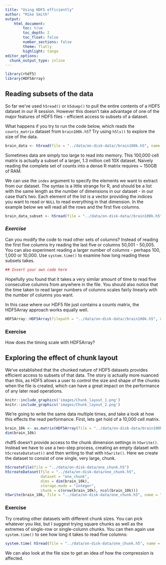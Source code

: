 ```yaml
---
title: "Using HDF5 efficiently"
author: "Mike Smith"
output: 
    html_document:
        toc: true
        toc_depth: 2
        toc_float: false
        number_sections: false
        theme: flatly
        highlight: tango
editor_options: 
  chunk_output_type: inline
---
```

    
```r
library(rhdf5)
library(HDF5Array)
```
    
## Reading subsets of the data

So far we've used `h5read()` or `h5dump()` to pull the entire contents of a HDF5 dataset in our R session.  However this doesn't take advantage of one of the major features of HDF5 files - efficient access to subsets of a dataset.

What happens if you try to run the code below, which reads the `counts_matrix` dataset from `brain100k.h5`?  Try using `h5ls()` to explore the size of the data.

```r
brain_data <- h5read(file = "../data/on-disk-data//brain100k.h5", name = "/counts_matrix")
```

Sometimes data are simply too large to read into memory.  This 100,000 cell matrix is actually a subset of a larger, 1.3 million cell 10X dataset.  Naively reading the complete set of counts into a dense R matrix requires ~ 150GB of RAM.

We can use the `index` argument to specify the elements we want to extract from our dataset.  The syntax is a little strange for R, and should be a list with the same length as the number of dimensions in our dataset - in our case that's two.  Each element of the list is a vector providing the indices you want to read or `NULL` to read everything in that dimension.  In the example below we will read all the rows and the first five columns.

```r
brain_data_subset <- h5read(file = "../data/on-disk-data//brain100k.h5", name = "/counts_matrix", index = list(NULL, 1:5))
```

### *Exercise*

Can you modify the code to read other sets of columns?  Instead of reading the first five columns try reading the last five or columns 50,001 - 50,005.  You can also experiment reading a larger number of columns - perhaps 100, 1,000 or 10,000.  Use `system.time()` to examine how long reading these subsets takes.

```r
## Insert your own code here
```

Hopefully you found that it takes a very similar amount of time to read five consecutive columns from anywhere in the file.  You should also notice that the time taken to read larger numbers of columns scales fairly linearly with the number of columns you want.

In this case where our HDF5 file just contains a counts matrix, the HDF5Array approach works equally well.

```r
HDF5Array::HDF5Array(filepath = "../data/on-disk-data//brain100k.h5", name = "/counts_matrix")
```

### Exercise

How does the timing scale with HDF5Array?


## Exploring the effect of chunk layout

We've established that the chunked nature of HDF5 datasets provides efficient access to subsets of that data.  The story is actually more nuanced than this, as HDF5 allows a user to control the size and shape of the chunks when the file is created, which can have a great impact on the performance of any later read operations.

```r
knitr::include_graphics('images/Chunk_layout_1.png')
knitr::include_graphics('images/Chunk_layout_2.png')
```

We're going to write the same data multiple times, and take a look at how this effects the read performance.  First, lets get hold of a 10,000 cell matrix.

```r
brain_10k <- as.matrix(HDF5Array(file = "../data/on-disk-data/brain100k.h5", name = "/counts_matrix")[,1:10000])
dim(brain_10k)
```

rhdf5 doesn't provide access to the chunk dimension settings in `h5write()`.  Instead we have to use a two-step process, creating an empty dataset with `h5createDatatset()` and then writing to that with `h5write()`.  Here we create the dataset to consist of one single, very large, chunk.


```r
h5createFile(file = "../data/on-disk-data/one_chunk.h5")
h5createDataset(file = "../data/on-disk-data/one_chunk.h5", 
                dataset = "one_chunk", 
                dims = dim(brain_10k), 
                storage.mode = "integer",
                chunk = c(nrow(brain_10k), ncol(brain_10k)))
h5write(brain_10k, file = "../data/on-disk-data/one_chunk.h5", name = "one_chunk")
```

### Exercise

Try creating other datasets with different chunk sizes.  You can pick whatever you like, but I suggest trying square chunks as well as the extremes of single-row or single-column chunks.  You can then again use `system.time()` to see how long it takes to read five columns:


```r
system.time( h5read(file = "../data/on-disk-data/one_chunk.h5", name = "/one_chunk", index = list(NULL, 1:5)) )
```


We can also look at the file size to get an idea of how the compression is affected.


